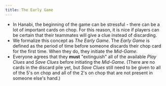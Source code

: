 ```yaml
---
title: The Early Game
---
```



<BeginnersGuideProgress id="early-game" />

- In Hanabi, the beginning of the game can be stressful - there can be a lot of important cards on chop. For this reason, it is nice if players can be certain that their teammates will give a clue instead of discarding.
- We formalize this concept as _The Early Game_. The _Early Game_ is defined as the period of time before someone discards their chop card for the first time. When they do, they initiate the _Mid-Game_.
- Everyone agrees that they **must** "extinguish" all of the available _Play Clues_ and _Save Clues_ before initiating the _Mid-Game_. (There are no cards in the discard pile yet, but _Save Clues_ still need to be given to all of the 5's on chop and all of the 2's on chop that are not present in someone else's hand.)
